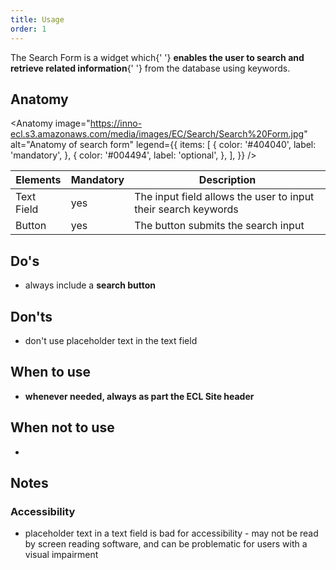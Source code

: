 ```yaml
---
title: Usage
order: 1
---
```



<Paragraph size="lead">
  The Search Form is a widget which{' '}
  <strong>enables the user to search and retrieve related information</strong>{' '}
  from the database using keywords.
</Paragraph>

## Anatomy

<Anatomy
  image="https://inno-ecl.s3.amazonaws.com/media/images/EC/Search/Search%20Form.jpg"
  alt="Anatomy of search form"
  legend={{
    items: [
      {
        color: '#404040',
        label: 'mandatory',
      },
      {
        color: '#004494',
        label: 'optional',
      },
    ],
  }}
/>

| Elements   | Mandatory | Description                                                    |
| ---------- | --------- | -------------------------------------------------------------- |
| Text Field | yes       | The input field allows the user to input their search keywords |
| Button     | yes       | The button submits the search input                            |

## Do's

- always include a **search button**

## Don'ts

- don't use placeholder text in the text field

## When to use

- **whenever needed, always as part the ECL Site header**

## When not to use

-

## Notes

### Accessibility

- placeholder text in a text field is bad for accessibility - may not be read by screen reading software, and can be problematic for users with a visual impairment
